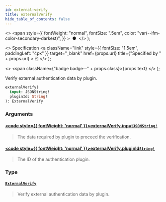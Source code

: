 ```yaml
---
id: external-verify
title: externalVerify
hide_table_of_contents: false
---
```


  <>
    <span
      style={{
        fontWeight: "normal",
        fontSize: ".5em",
        color: "var(--ifm-color-secondary-darkest)",
      }}
    >
      &nbsp;●&nbsp;
    </span>
  </>
);

  <>
    Specification
    <a
      className="link"
      style={{ fontSize: "1.5em", paddingLeft: "4px" }}
      target="\_blank"
      href={props.url}
      title={"Specified by " + props.url}
    >
      ⎘
    </a>
  </>
);

  <>
    <span className={"badge badge--" + props.class}>{props.text}</span>
  </>
);

Verify external authentication data by plugin.

```graphql
externalVerify(
  input: JSONString!
  pluginId: String!
): ExternalVerify
```

### Arguments

#### [<code style={{ fontWeight: 'normal' }}>externalVerify.<b>input</b></code>](#)<Bullet />[`JSONString!`](../../api-reference/scalars/jsonstring) <Badge class="secondary" text="non-null"/> <Badge class="secondary" text="scalar"/>

> The data required by plugin to proceed the verification.

#### [<code style={{ fontWeight: 'normal' }}>externalVerify.<b>pluginId</b></code>](#)<Bullet />[`String!`](../../api-reference/scalars/string) <Badge class="secondary" text="non-null"/> <Badge class="secondary" text="scalar"/>

> The ID of the authentication plugin.

### Type

#### [`ExternalVerify`](../../api-reference/objects/external-verify) <Badge class="secondary" text="object"/>

> Verify external authentication data by plugin.
